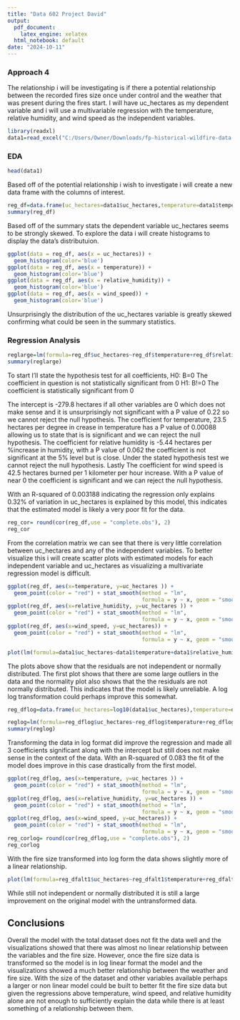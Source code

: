 ---
title: "Data 602 Project David"
output: 
  pdf_document:
    latex_engine: xelatex
  html_notebook: default
date: "2024-10-11"
---
### Approach 4
The relationship i will be investigating is if there a potential relationship between the recorded fires size once under control and the weather that was present during the fires start. I will have uc_hectares as my dependent variable and i will use a multivariable regression with the temperature, relative humidity, and wind speed as the independent variables.
```{r}
library(readxl)
data1=read_excel("C:/Users/Owner/Downloads/fp-historical-wildfire-data-2006-2023.xlsx")

```
### EDA
```{r}
head(data1)
```

Based off of the potential relationship i wish to investigate i will create a new data frame with the columns of interest.
```{r}
reg_df=data.frame(uc_hectares=data1$uc_hectares,temperature=data1$temperature,relative_humidity=data1$relative_humidity,wind_speed=data1$wind_speed)
summary(reg_df)
```
Based off of the summary stats the dependent variable uc_hectares seems to be strongly skewed. To explore the data i will create histograms to display the data's distributuion.

```{r}
ggplot(data = reg_df, aes(x = uc_hectares)) +
  geom_histogram(color='blue')
ggplot(data = reg_df, aes(x = temperature)) +
  geom_histogram(color='blue')
ggplot(data = reg_df, aes(x = relative_humidity)) +
  geom_histogram(color='blue')
ggplot(data = reg_df, aes(x = wind_speed)) +
  geom_histogram(color='blue')
```
Unsurprisingly the distribution of the uc_hectares variable is greatly skewed confirming what could be seen in the summary statistics. 

### Regression Analysis
```{r}
reglarge=lm(formula=reg_df$uc_hectares~reg_df$temperature+reg_df$relative_humidity+reg_df$wind_speed)
summary(reglarge)

```
To start I'll state the hypothesis test for all coefficients,
H0: B=0 The coefficient in question is not statistically significant from 0
H1: B!=0 The coefficient is statistically significant from 0

The intercept is -279.8 hectares if all other variables are 0 which does not make sense and it is unsurprisingly not significant with a P value of 0.22 so we cannot reject the null hypothesis. The coefficient for temperature, 23.5 hectares per degree in crease in temperature has a P value of 0.00088 allowing us to state that is is significant and we can reject the null hypothesis. The coefficient for relative humidity is -5.44 hectares per %increase in humidity, with a P value of 0.062 the coefficient is not significant at the 5% level but is close. Under the stated hypothesis test we cannot reject the null hypothesis. Lastly The coefficient for wind speed is 42.5 hectares burned per 1 kilometer per hour increase. With a P value of near 0 the coefficient is significant and we can reject the null hypothesis. 

With an R-squared of 0.003188 indicating the regression only explains 0.32% of variation in uc_hectares is explained by this model, this indicates that the estimated model is likely a very poor fit for the data.  

```{r}
reg_cor= round(cor(reg_df,use = "complete.obs"), 2)
reg_cor
```
From the correlation matrix we can see that there is very little correlation between uc_hectares and any of the independent variables. To better visualize this i will create scatter plots with estimated models for each independent variable and uc_hectares as visualizing a multivariate regression model is difficult.

```{r}
ggplot(reg_df, aes(x=temperature, y=uc_hectares )) + 
  geom_point(color = "red") + stat_smooth(method = "lm", 
                                          formula = y ~ x, geom = "smooth")
ggplot(reg_df, aes(x=relative_humidity, y=uc_hectares )) + 
  geom_point(color = "red") + stat_smooth(method = "lm", 
                                          formula = y ~ x, geom = "smooth")
ggplot(reg_df, aes(x=wind_speed, y=uc_hectares)) + 
  geom_point(color = "red") + stat_smooth(method = "lm", 
                                          formula = y ~ x, geom = "smooth")
```
```{r}
plot(lm(formula=data1$uc_hectares~data1$temperature+data1$relative_humidity+data1$wind_speed))
```
The plots above show that the residuals are not independent or normally distributed. The first plot shows that there are some large outliers in the data and the normality plot also shows that the the residuals are not normally distributed. This indicates that the model is likely unreliable. A log log transformation could perhaps improve this somewhat.


```{r}

reg_dflog=data.frame(uc_hectares=log10(data1$uc_hectares),temperature=data1$temperature,relative_humidity=data1$relative_humidity,wind_speed=data1$wind_speed)

reglog=lm(formula=reg_dflog$uc_hectares~reg_dflog$temperature+reg_dflog$relative_humidity+reg_dflog$wind_speed)
summary(reglog)
```

Transforming the data in log format did improve the regression and made all 3 coefficients significant along with the intercept but still does not make sense in the context of the data. With an R-squared of 0.083 the fit of the model does improve in this case drastically from the first model.  

```{r}
ggplot(reg_dflog, aes(x=temperature, y=uc_hectares )) + 
  geom_point(color = "red") + stat_smooth(method = "lm", 
                                          formula = y ~ x, geom = "smooth")
ggplot(reg_dflog, aes(x=relative_humidity, y=uc_hectares )) + 
  geom_point(color = "red") + stat_smooth(method = "lm", 
                                          formula = y ~ x, geom = "smooth")
ggplot(reg_dflog, aes(x=wind_speed, y=uc_hectares)) + 
  geom_point(color = "red") + stat_smooth(method = "lm", 
                                          formula = y ~ x, geom = "smooth")
reg_corlog= round(cor(reg_dflog,use = "complete.obs"), 2)
reg_corlog
```
With the fire size transformed into log form the data shows slightly more of a linear relationship.

```{r}
plot(lm(formula=reg_dfalt1$uc_hectares~reg_dfalt1$temperature+reg_dfalt1$relative_humidity+reg_dfalt1$wind_speed))
```
While still not independent or normally distributed it is still a large improvement on the original model with the untransformed data.

## Conclusions

Overall the model with the total dataset does not fit the data well and the visualizations showed that there was almost no linear relationship between the variables and the fire size. However, once the fire size data is transformed so the model is in log linear format the model and the visualizations showed a much better relationship between the weather and fire size. With the size of the dataset and other variables available perhaps a larger or non linear model could be built to better fit the fire size data but given the regressions above temperature, wind speed, and relative humidity alone are not enough to sufficiently explain the data while there is at least something of a relationship between them.  

















